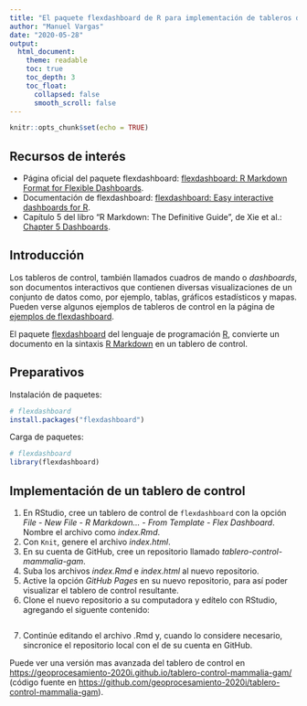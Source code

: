 ```yaml
---
title: "El paquete flexdashboard de R para implementación de tableros de control"
author: "Manuel Vargas"
date: "2020-05-28"
output:
  html_document:
    theme: readable    
    toc: true
    toc_depth: 3
    toc_float:
      collapsed: false
      smooth_scroll: false    
---
```


```r
knitr::opts_chunk$set(echo = TRUE)
```

## Recursos de interés
* Página oficial del paquete flexdashboard: [flexdashboard: R Markdown Format for Flexible Dashboards](https://cran.r-project.org/web/packages/flexdashboard/).
* Documentación de flexdashboard: [flexdashboard: Easy interactive dashboards for R](https://rmarkdown.rstudio.com/flexdashboard/).
* Capítulo 5 del libro "R Markdown: The Definitive Guide", de Xie et al.: [Chapter 5 Dashboards](https://bookdown.org/yihui/rmarkdown/dashboards.html).

## Introducción
Los tableros de control, también llamados cuadros de mando o _dashboards_, son documentos interactivos que contienen diversas visualizaciones de un conjunto de datos como, por ejemplo, tablas, gráficos estadísticos y mapas. Pueden verse algunos ejemplos de tableros de control en la página de [ejemplos de flexdashboard](https://rmarkdown.rstudio.com/flexdashboard/examples.html).

El paquete [flexdashboard](https://cran.r-project.org/web/packages/flexdashboard/) del lenguaje de programación [R](https://www.r-project.org/), convierte un documento en la sintaxis [R Markdown](https://rmarkdown.rstudio.com/) en un tablero de control.

## Preparativos
Instalación de paquetes:
```r
# flexdashboard
install.packages("flexdashboard")
```

Carga de paquetes:
```r
# flexdashboard
library(flexdashboard)
```

## Implementación de un tablero de control
1. En RStudio, cree un tablero de control de ```flexdashboard``` con la opción *File* - *New File* - *R Markdown...* - *From Template* - *Flex Dashboard*. Nombre el archivo como _index.Rmd_.
2. Con ```Knit```, genere el archivo _index.html_.
3. En su cuenta de GitHub, cree un repositorio llamado _tablero-control-mammalia-gam_.
4. Suba los archivos _index.Rmd_ e _index.html_ al nuevo repositorio.
5. Active la opción _GitHub Pages_ en su nuevo repositorio, para así poder visualizar el tablero de control resultante.
6. Clone el nuevo repositorio a su computadora y edítelo con RStudio, agregando el siguente contenido:
```
```
7. Continúe editando el archivo .Rmd y, cuando lo considere necesario, sincronice el repositorio local con el de su cuenta en GitHub.

Puede ver una versión mas avanzada del tablero de control en [https://geoprocesamiento-2020i.github.io/tablero-control-mammalia-gam/](https://geoprocesamiento-2020i.github.io/tablero-control-mammalia-gam/) (código fuente en [https://github.com/geoprocesamiento-2020i/tablero-control-mammalia-gam](https://github.com/geoprocesamiento-2020i/tablero-control-mammalia-gam)).
